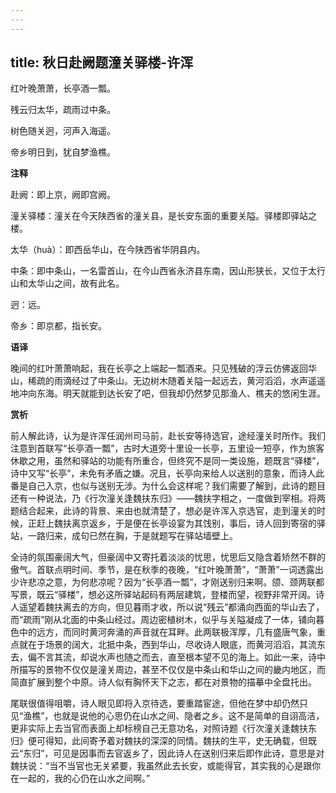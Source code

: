 ```yaml
---
---
---
```

title: 秋日赴阙题潼关驿楼-许浑
---

红叶晚萧萧，长亭酒一瓢。

残云归太华，疏雨过中条。

树色随关迥，河声入海遥。

帝乡明日到，犹自梦渔樵。

**注释**

赴阙：即上京，阙即宫阙。

潼关驿楼：潼关在今天陕西省的潼关县，是长安东面的重要关隘。驿楼即驿站之楼。

太华（huà）：即西岳华山，在今陕西省华阴县内。

中条：即中条山，一名雷首山，在今山西省永济县东南，因山形狭长，又位于太行山和太华山之间，故有此名。

迥：远。

帝乡：即京都，指长安。

**语译**

晚间的红叶萧萧响起，我在长亭之上端起一瓢酒来。只见残破的浮云仿佛返回华山，稀疏的雨滴经过了中条山。无边树木随着关隘一起远去，黄河滔滔，水声遥遥地冲向东海。明天就能到达长安了吧，但我却仍然梦见那渔人、樵夫的悠闲生涯。

**赏析**

前人解此诗，认为是许浑任润州司马前，赴长安等待选官，途经潼关时所作。我们注意到首联写“长亭酒一瓢”，古时大道旁十里设一长亭，五里设一短亭，作为旅客休歇之用，虽然和驿站的功能有所重合，但终究不是同一类设施，题既言“驿楼”，诗中又写“长亭”，未免有矛盾之嫌。况且，长亭向来给人以送别的意象，而诗人此番是自己入京，也似与送别无涉。为什么会这样呢？我们需要了解到，此诗的题目还有一种说法，乃《行次潼关逢魏扶东归》——魏扶字相之，一度做到宰相。将两题结合起来，此诗的背景、来由也就清楚了，想必是许浑入京选官，走到潼关的时候，正赶上魏扶离京返乡，于是便在长亭设宴为其饯别，事后，诗人回到寄宿的驿站，一路归来，成句已然在胸，于是就题写在驿站墙壁上。

全诗的氛围豪阔大气，但豪阔中又寄托着淡淡的忧思，忧思后又隐含着矫然不群的傲气。首联点明时间、季节，是在秋季的夜晚，“红叶晚萧萧”，“萧萧”一词透露出少许悲凉之意，为何悲凉呢？因为“长亭酒一瓢”，才刚送别归来啊。颌、颈两联都写景，既云“驿楼”，想必这所驿站起码有两层建筑，登楼而望，视野非常开阔。诗人遥望着魏扶离去的方向，但见暮雨才收，所以说“残云”都涌向西面的华山去了，而“疏雨”刚从北面的中条山经过。周边密植树木，似乎与关隘凝成了一体，铺向暮色中的远方，而同时黄河奔涌的声音就在耳畔。此两联极浑厚，几有盛唐气象，重点就在于场景的阔大，北抵中条，西到华山，尽收诗人眼底，而黄河滔滔，其流东去，偏不言其流，却说水声也随之而去，直至根本望不见的海上。如此一来，诗中所描写的景物不仅仅是潼关周边，甚至不仅仅是中条山和华山之间的畿内地区，而简直扩展到整个中原。诗人似有胸怀天下之志，都在对景物的描摹中全盘托出。

尾联很值得咀嚼，诗人眼见即将入京待选，要重踏宦途，但他在梦中却仍然只见“渔樵”，也就是说他的心思仍在山水之间、隐者之乡。这不是简单的自诩高洁，更非实际上去当官而表面上却标榜自己无意功名，对照诗题《行次潼关逢魏扶东归》便可得知，此间寄予着对魏扶的深深的同情。魏扶的生平，史无确载，但既云“东归”，可见是因事而去官返乡了，因此诗人在送别归来后即作此诗，意思是对魏扶说：“当不当官也无关紧要，我虽然此去长安，或能得官，其实我的心是跟你在一起的，我的心仍在山水之间啊。”